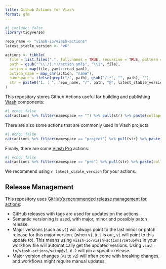 ```yaml
---
title: Github Actions for Viash
format: gfm
---
```


```r
#| include: false
library(tidyverse)

repo_name <- "viash-io/viash-actions"
latest_stable_version <- "v6"

actions <- tibble(
  file = list.files(".", full.names = TRUE, recursive = TRUE, pattern = "action.yml"),
  path = gsub("^\\./(.*)/action.yml$", "\\1", file),
  action = map(file, yaml::read_yaml),
  action_name = map_chr(action, "name"),
  namespace = ifelse(grepl("/", path), gsub("/.*", "", path), ""),
  str = paste0("1. [`", repo_name, "/", path, "@", latest_stable_version, "`](", path, ") - ", action_name, "\n")
)
```


This repository stores Github Actions useful for building and publishing [Viash](https://viash.io) components:

```r
#| echo: false
cat(actions %>% filter(namespace == "") %>% pull(str) %>% paste(collapse = ""))
```

There are also some actions that are commonly used in Viash projects:

```r
#| echo: false
cat(actions %>% filter(namespace == "project") %>% pull(str) %>% paste(collapse = ""))
```

Finally, there are some [Viash Pro](https://www.data-intuitive.com/services/viashpro.html) actions:

```r
#| echo: false
cat(actions %>% filter(namespace == "pro") %>% pull(str) %>% paste(collapse = ""))
```

We recommend using ``r latest_stable_version`` for your actions.

## Release Management

This repository uses [GitHub's recommended release management for actions](https://docs.github.com/en/actions/creating-actions/about-custom-actions#using-release-management-for-actions): 

* GitHub releases with tags are used for updates on the actions. 
* Semantic versioning is used, with major, minor and possibly patch release. 
* Major versions (such as `v1`) will always point to the last minor or patch release for this major version. (when `v1.0.2` is out, `v1` will point to this update to). This means using `viash-io/viash-actions/setup@v1` in your workflow file will automatically get the updated versions. Using `viash-io/viash-actions/setup@v1.0.2` will pin a specific release.
* Major version changes (`v1` to `v2`) will often come with breaking changes, and workflows might require manual updates.